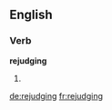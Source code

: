 ==English==

===Verb===
'''rejudging'''

# {{third-person singular of|[[rejudge]]}}

[[de:rejudging]]
[[fr:rejudging]]